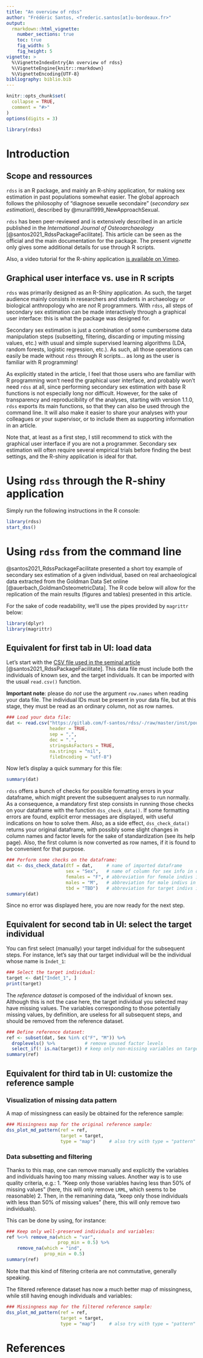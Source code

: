 ```yaml
---
title: "An overview of rdss"
author: "Frédéric Santos, <frederic.santos[at]u-bordeaux.fr>"
output: 
  rmarkdown::html_vignette:
    number_sections: true
    toc: true
    fig_width: 5
    fig_height: 5
vignette: >
  %\VignetteIndexEntry{An overview of rdss}
  %\VignetteEngine{knitr::rmarkdown}
  %\VignetteEncoding{UTF-8}
bibliography: biblio.bib
---
```


```r
knitr::opts_chunk$set(
  collapse = TRUE,
  comment = "#>"
)
options(digits = 3)
```

```r
library(rdss)
```

# Introduction

## Scope and ressources
`rdss` is an R package, and mainly an R-shiny application, for making sex estimation in past populations somewhat easier. The global approach follows the philosophy of "diagnose sexuelle secondaire" (*secondary sex estimation*), described by @murail1999_NewApproachSexual.

`rdss` has been peer-reviewed and is extensively described in an article published in the *International Journal of Osteoarchaeology* [@santos2021_RdssPackageFacilitate]. This article can be seen as the official and the main documentation for the package. The present *vignette* only gives some additional details for use through R scripts.

Also, a video tutorial for the R-shiny application [is available on Vimeo](https://vimeo.com/465373176).

## Graphical user interface vs. use in R scripts

`rdss` was primarily designed as an R-Shiny application. As such, the target audience mainly consists in researchers and students in archaeology or biological anthropology who are *not* R programmers. With `rdss`, all steps of secondary sex estimation can be made interactively through a graphical user interface: this is what the package was designed for. 

Secondary sex estimation is just a combination of some cumbersome data manipulation steps (subsetting, filtering, discarding or imputing missing values, etc.) with usual and simple supervised learning algorithms (LDA, random forests, logistic regression, etc.). As such, all those operations can easily be made without `rdss` through R scripts... as long as the user is familiar with R programming!

As explicitly stated in the article, I feel that those users who are familiar with R programming won't need the graphical user interface, and probably won't need `rdss` at all, since performing secondary sex estimation with base R functions is not especially long nor difficult. However, for the sake of transparency and reproducibility of the analyses, starting with version 1.1.0, `rdss` exports its main functions, so that they can also be used through the command line. It will also make it easier to share your analyses with your colleagues or your supervisor, or to include them as supporting information in an article.

Note that, at least as a first step, I still recommend to stick with the graphical user interface if you are not a programmer. Secondary sex estimation will often require several empirical trials before finding the best settings, and the R-shiny application is ideal for that.

# Using `rdss` through the R-shiny application

Simply run the following instructions in the R console:

```r
library(rdss)
start_dss()
```

# Using `rdss` from the command line

@santos2021_RdssPackageFacilitate presented a short toy example of secondary sex estimation of a given individual, based on real archaeological data extracted from the Goldman Data Set online [@auerbach_GoldmanOsteometricData]. The R code below will allow for the replication of the main results (figures and tables) presented in this article.

For the sake of code readability, we'll use the pipes provided by `magrittr` below:

```r
library(dplyr)
library(magrittr)
```

## Equivalent for first tab in UI: load data

Let's start with the [CSV file used in the seminal article](https://gitlab.com/f-santos/rdss/-/raw/master/inst/poundbury_with_NA_reduced.csv) [@santos2021_RdssPackageFacilitate]. This data file must include both the individuals of known sex, and the target individuals. It can be imported with the usual `read.csv()` function.

**Important note**: please do *not* use the argument `row.names` when reading your data file. The individual IDs must be present in your data file, but at this stage, they must be read as an ordinary column, not as row names.

```r
### Load your data file:
dat <- read.csv("https://gitlab.com/f-santos/rdss/-/raw/master/inst/poundbury_with_NA_reduced.csv",
                header = TRUE,
                sep = ",",
                dec = ".",
                stringsAsFactors = TRUE,
                na.strings = "nil",
                fileEncoding = "utf-8")
```

Now let's display a quick summary for this file:
```r
summary(dat)
```

`rdss` offers a bunch of checks for possible formatting errors in your dataframe, which might prevent the subsequent analyses to run normally. As a consequence, a mandatory first step consists in running those checks on your dataframe with the function `dss_check_data()`. If some formatting errors are found, explicit error messages are displayed, with useful indications on how to solve them. Also, as a side effect, `dss_check_data()` returns your original dataframe, with possibly some slight changes in column names and factor levels for the sake of standardization (see its help page). Also, the first column is now converted as row names, if it is found to be convenient for that purpose.

```r
### Perform some checks on the dataframe:
dat <- dss_check_data(dtf = dat,     # name of imported dataframe
                      sex = "Sex",   # name of column for sex info in dat
                      females = "F", # abbreviation for female indivs in dat
                      males = "M",   # abbreviation for male indivs in dat
                      tbd = "TBD")   # abbreviation for target indivs in dat
summary(dat)
```
Since no error was displayed here, you are now ready for the next step.

## Equivalent for second tab in UI: select the target individual

You can first select (manually) your target individual for the subsequent steps. For instance, let's say that our target individual will be the individual whose name is `Indet_1`:
```r
### Select the target individual:
target <- dat["Indet_1", ]
print(target)
```
The *reference dataset* is composed of the individual of known sex. Although this is not the case here, the target individual you selected may have missing values. The variables corresponding to those potentially missing values, by definition, are useless for all subsequent steps, and should be removed from the reference dataset.
```r
### Define reference dataset:
ref <- subset(dat, Sex %in% c("F", "M")) %>%
  droplevels() %>%           # remove unused factor levels
  select_if(! is.na(target)) # keep only non-missing variables on target indiv
summary(ref)
```

## Equivalent for third tab in UI: customize the reference sample

### Visualization of missing data pattern
A map of missingness can easily be obtained for the reference sample:
```r
### Missingness map for the original reference sample:
dss_plot_md_pattern(ref = ref,
                    target = target,
                    type = "map")     # also try with type = "pattern"
```

### Data subsetting and filtering
Thanks to this map, one can remove manually and explicitly the variables and individuals having too many missing values. Another way is to use quality criteria, e.g.:
1. "Keep only those variables having less than 50% of missing values" (here, this will only remove `LRML`, which seems to be reasonable)
2. Then, in the remanining data, "keep only those individuals with less than 50% of missing values" (here, this will only remove two individuals).

This can be done by using, for instance:
```r
### Keep only well-preserved individuals and variables:
ref %<>% remove_na(which = "var",
                   prop_min = 0.5) %>%
    remove_na(which = "ind",
              prop_min = 0.5)
summary(ref)
```

Note that this kind of filtering criteria are not commutative, generally speaking.

The filtered reference dataset has now a much better map of missingness, while still having enough individuals and variables:
```r
### Missingness map for the filtered reference sample:
dss_plot_md_pattern(ref = ref,
                    target = target,
                    type = "map")     # also try with type = "pattern"
```


# References